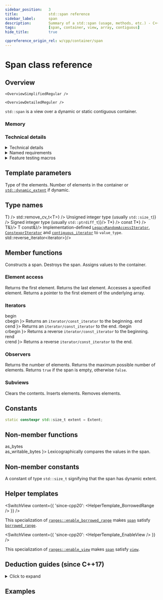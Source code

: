 ```yaml
---
sidebar_position:	3
title:				std::span reference
sidebar_label:		span
description:		Summary of a std::span (usage, methods, etc.) - C++ Language
tags:				[span, container, view, array, contiguous]
hide_title:			true

cppreference_origin_rel: w/cpp/container/span
---
```



<!------------------ Codes ----------------->

<!-- Overview -->

<!-- Deduction Guides -->



<NotFinished />

# Span class reference

## Overview

<Tabs>
<TabItem value="simplified" label="Simplified" default>

	<OverviewSimplifiedRegular />

</TabItem>
<TabItem value="detailed" label="Detailed">

	<OverviewDetailedReguler />

</TabItem>
</Tabs>

`std::span` is a view over a dynamic or static contiguous container.

### Memory

<ImproveSection />

### Technical details

<details>
<summary>Technical details</summary>
<div>

The class template span describes an object that can refer to a contiguous sequence of objects with the first element of the sequence at position zero.  

A span can either have a:
 - *static extent*, in which case:  
	- the number of elements in the sequence is known at compile-time and encoded in the type
	- a typical implementation may have only one member -  a pointer to `T`

 - *dynamic extent*, in which case:  
	- the number of elements is not known at compile-time and can change at runtime
	- a typical implementation holds two members - a pointer to `T` and a size

</div>
</details>

<details>
<summary>Named requirements</summary>
<div>

`std::span` meets the requirements of:
- <Since v="cpp23"><a href="/docs/named_req/TriviallyCopyable">TriviallyCopyable</a></Since>

	-
		:::note
		Specializations of [`std::span`](#) are already trivially copyable types in all existing implementations, even before the formal requirement introduced in C++23.
		:::

</div>
</details>

<details>
<summary>Feature testing macros</summary>
<div>

<ImproveSection />

</div>
</details>

<ClassSummary name="span" namespaces="std" folder="span" headerName="span">

## Template parameters

<SymbolTable noTraits>
	<Symbol name="T">
		Type of the elements.
	</Symbol>
	<Symbol name="Extent">
		Number of elements in the container or <a href="#"><code>std::dynamic_extent</code></a> if dynamic.
	</Symbol>
</SymbolTable>

## Type names

<SymbolTable>
	<Symbol pub name="element_type" 			desc={<code>T</code>} />
	<Symbol pub name="value_type" 				desc={<code>std::remove_cv_t&lt;T&gt;</code>} />
	<Symbol pub name="size_type"					desc={<>Unsigned integer type (usually <code>std::size_t</code>)</>} />
	<Symbol pub name="difference_type"		desc={<>Signed integer type (usually <code>std::ptrdiff_t</code>)</>}/>
	<Symbol pub name="pointer"						desc={<code>T*</code>} />
	<Symbol pub name="const_pointer"			desc={<code>const T*</code>} />
	<Symbol pub name="reference"					desc={<code>T&amp;</code>}/>
	<Symbol pub name="const_reference"		desc={<code>T const&amp;</code>}/>
	<Symbol pub name="iterator">
		Implementation-defined <a href="/docs/named_req/LegacyRandomAccessIterator"><code>LegacyRandomAccessIterator</code></a>, <a href="/docs/named_req/ConstexprIterator"><code>ConstexprIterator</code></a> and
		<a href="#"><code>contiguous_iterator</code></a> to <code>value_type</code>.
	</Symbol>
	<Symbol pub name="reverse_iterator"			desc={<code>std::reverse_iterator&lt;iterator&gt;</code>}/>
</SymbolTable>

## Member functions

<SymbolTable>
	<Symbol pub autoLink linkName="constructors" name="(constructors)">
		Constructs a span.
	</Symbol>
	<Symbol pub name="(destructor)">
		Destroys the span.
	</Symbol>
	<Symbol pub autoLink linkName="operator_assign" name="operator=">
		Assigns values to the container.
	</Symbol>
</SymbolTable>

### Element access

<SymbolTable>
	<Symbol pub autoLink name="front">
		Returns the first element.
	</Symbol>
	<Symbol pub autoLink name="back">
		Returns the last element.
	</Symbol>
	<Symbol pub autoLink linkName="operator_subscript" name="operator[]">
		Accesses a specified element.
	</Symbol>
	<Symbol pub autoLink name="data">
		Returns a pointer to the first element of the underlying array.
	</Symbol>
</SymbolTable>

### Iterators

<SymbolTable>
	<Symbol pub autoLink linkName="begin" name={ <Since v='cpp11'> begin<br/>cbegin </Since> }>
		Returns an <code>iterator/const_iterator</code> to the beginning.
	</Symbol>
	<Symbol pub autoLink linkName="end" name={ <Since v='cpp11'> end<br/>cend </Since> }>
		Returns an <code>iterator/const_iterator</code> to the end.
	</Symbol>
	<Symbol pub autoLink linkName="rbegin" name={ <Since v='cpp11'> rbegin<br/>crbegin </Since> }>
		Returns a reverse <code>iterator/const_iterator</code> to the beginning.
	</Symbol>
	<Symbol pub autoLink linkName="rend" name={ <Since v='cpp11'> rend<br/>crend </Since> }>
		Returns a reverse <code>iterator/const_iterator</code> to the end.
	</Symbol>
</SymbolTable>

### Observers

<SymbolTable>
	<Symbol pub autoLink name="size">
		Returns the number of elements.
	</Symbol>
	<Symbol pub autoLink name="size_bytes">
		Returns the maximum possible number of elements.
	</Symbol>
	<Symbol pub autoLink name="empty">
		Returns <code>true</code> if the span is empty, otherwise <code>false</code>.
	</Symbol>
</SymbolTable>

### Subviews

<SymbolTable>
	<Symbol pub autoLink name="first">
		Clears the contents.
	</Symbol>
	<Symbol pub autoLink name="last">
		Inserts elements.
	</Symbol>
	<Symbol pub autoLink name="subspan">
		Removes elements.
	</Symbol>
</SymbolTable>

## Constants

```cpp
static constexpr std::size_t extent = Extent;
```

## Non-member functions

<SymbolTable noTraits>
	<Symbol autoLink linkName="#" name={<>
				as_bytes<br/>
				as_writable_bytes
			</>}>
			Lexicographically compares the values in the span.
	</Symbol>
</SymbolTable>

## Non-member constants

<SymbolTable noTraits>
	<Symbol autoLink linkName="#" name="std::dynamic_extent">
		A constant of type <code>std::size_t</code> signifying that the span has dynamic extent.
	</Symbol>
</SymbolTable>

## Helper templates

<SwitchView content={{
	'since-cpp20': <HelperTemplate_BorrowedRange />
}} />

This specialization of [`ranges::enable_borrowed_range`](#) makes [`span`](#) satisfy [`borrowed_range`](#).

<SwitchView content={{
	'since-cpp20': <HelperTemplate_EnableView />
}} />

This specialization of [`ranges::enable_view`](#) makes [`span`](#) satisfy [`view`](#).

</ClassSummary>

## Deduction guides (since C++17)

<details>
<summary>Click to expand</summary>
<div>
	<DeductionGuides />
</div>
</details>

## Examples

<ImproveSection />

